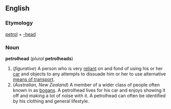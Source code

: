 ==English==
===Etymology===
[[petrol]] + [[-head]]

===Noun===
'''petrolhead''' (''plural'' '''petrolheads''')

#(''figurative'') A person who is very [[reliant]] on and fond of using his or her [[car]] and objects to any attempts to dissuade him or her to use alternative [[means of transport]].
#(''Australian, New Zealand'') A member of a wider class of people often known in as [[bogan]]s. A petrolhead lives for his car and enjoys showing it off and making a lot of noise with it. A petrolhead can often be identified by his clothing and general lifestyle.